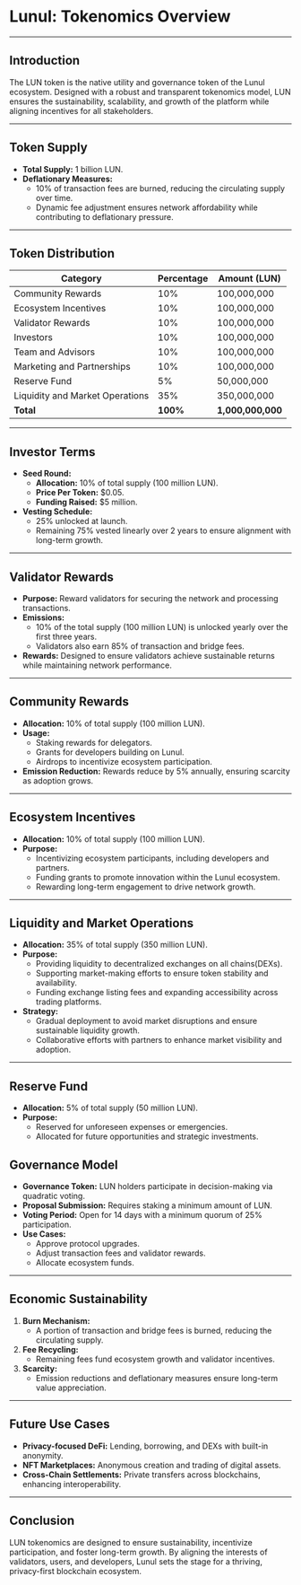 # Lunul: Tokenomics Overview

---

## **Introduction**

The LUN token is the native utility and governance token of the Lunul ecosystem. Designed with a robust and transparent tokenomics model, LUN ensures the sustainability, scalability, and growth of the platform while aligning incentives for all stakeholders.

---

## **Token Supply**

- **Total Supply:** 1 billion LUN.
- **Deflationary Measures:**
  - 10% of transaction fees are burned, reducing the circulating supply over time.
  - Dynamic fee adjustment ensures network affordability while contributing to deflationary pressure.

---

## **Token Distribution**

| **Category**                    | **Percentage** | **Amount (LUN)** |
|---------------------------------|----------------|------------------|
| Community Rewards               | 10%            | 100,000,000      |
| Ecosystem Incentives            | 10%            | 100,000,000      |
| Validator Rewards               | 10%            | 100,000,000      |
| Investors                       | 10%            | 100,000,000      |
| Team and Advisors               | 10%            | 100,000,000      |
| Marketing and Partnerships      | 10%            | 100,000,000      |
| Reserve Fund                    | 5%             | 50,000,000       |
| Liquidity and Market Operations | 35%            | 350,000,000      |
| **Total**                       | **100%**       | **1,000,000,000**|

---

## **Investor Terms**

- **Seed Round:**
  - **Allocation:** 10% of total supply (100 million LUN).
  - **Price Per Token:** $0.05.
  - **Funding Raised:** $5 million.
- **Vesting Schedule:**
  - 25% unlocked at launch.
  - Remaining 75% vested linearly over 2 years to ensure alignment with long-term growth.

---

## **Validator Rewards**

- **Purpose:** Reward validators for securing the network and processing transactions.
- **Emissions:**
  - 10% of the total supply (100 million LUN) is unlocked yearly over the first three years.
  - Validators also earn 85% of transaction and bridge fees.
- **Rewards:** Designed to ensure validators achieve sustainable returns while maintaining network performance.

---

## **Community Rewards**

- **Allocation:** 10% of total supply (100 million LUN).
- **Usage:**
  - Staking rewards for delegators.
  - Grants for developers building on Lunul.
  - Airdrops to incentivize ecosystem participation.
- **Emission Reduction:** Rewards reduce by 5% annually, ensuring scarcity as adoption grows.

---

## **Ecosystem Incentives**

- **Allocation:** 10% of total supply (100 million LUN).
- **Purpose:**
  - Incentivizing ecosystem participants, including developers and partners.
  - Funding grants to promote innovation within the Lunul ecosystem.
  - Rewarding long-term engagement to drive network growth.

---

## **Liquidity and Market Operations**

- **Allocation:** 35% of total supply (350 million LUN).
- **Purpose:**
  - Providing liquidity to decentralized exchanges on all chains(DEXs).
  - Supporting market-making efforts to ensure token stability and availability.
  - Funding exchange listing fees and expanding accessibility across trading platforms.
- **Strategy:**
  - Gradual deployment to avoid market disruptions and ensure sustainable liquidity growth.
  - Collaborative efforts with partners to enhance market visibility and adoption.

---

## **Reserve Fund**

- **Allocation:** 5% of total supply (50 million LUN).
- **Purpose:**
  - Reserved for unforeseen expenses or emergencies.
  - Allocated for future opportunities and strategic investments.



## **Governance Model**

- **Governance Token:** LUN holders participate in decision-making via quadratic voting.
- **Proposal Submission:** Requires staking a minimum amount of LUN.
- **Voting Period:** Open for 14 days with a minimum quorum of 25% participation.
- **Use Cases:**
  - Approve protocol upgrades.
  - Adjust transaction fees and validator rewards.
  - Allocate ecosystem funds.

---

## **Economic Sustainability**

1. **Burn Mechanism:**
   - A portion of transaction and bridge fees is burned, reducing the circulating supply.
2. **Fee Recycling:**
   - Remaining fees fund ecosystem growth and validator incentives.
3. **Scarcity:**
   - Emission reductions and deflationary measures ensure long-term value appreciation.

---

## **Future Use Cases**

- **Privacy-focused DeFi:** Lending, borrowing, and DEXs with built-in anonymity.
- **NFT Marketplaces:** Anonymous creation and trading of digital assets.
- **Cross-Chain Settlements:** Private transfers across blockchains, enhancing interoperability.

---

## **Conclusion**

LUN tokenomics are designed to ensure sustainability, incentivize participation, and foster long-term growth. By aligning the interests of validators, users, and developers, Lunul sets the stage for a thriving, privacy-first blockchain ecosystem.

